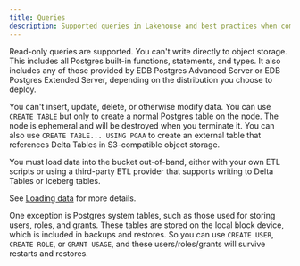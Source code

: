 ```yaml
---
title: Queries
description: Supported queries in Lakehouse and best practices when composing them.
---
```


Read-only queries are supported. You can't write directly to object storage.
This includes all Postgres built-in functions, statements, and types.
It also includes any of those provided by EDB Postgres Advanced Server or EDB Postgres Extended Server, depending on the distribution you choose to deploy.

You can't insert, update, delete, or otherwise modify data.
You can use `CREATE TABLE` but only to create a normal Postgres table on the node. The node is ephemeral and will be destroyed when you terminate it.
You can also use `CREATE TABLE... USING PGAA` to create an external table that references Delta Tables in S3-compatible object storage.

You must load data into the bucket out-of-band, either with your own ETL scripts or
using a third-party ETL provider that supports writing to Delta Tables or Iceberg tables.

See [Loading data](/edb-postgres-ai/1.3/analytics/reference/loadingdata.mdx) for more details.

One exception is Postgres system tables, such as those used for storing users, roles, and grants.
These tables are stored on the local block device, which is included in backups and restores.
So you can use `CREATE USER`, `CREATE ROLE`, or `GRANT USAGE`, and these users/roles/grants will survive restarts and restores.
